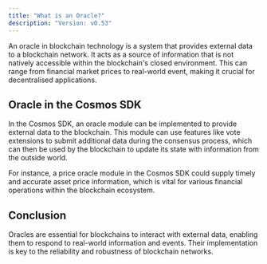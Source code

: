 ```yaml
---
title: "What is an Oracle?"
description: "Version: v0.53"
---
```


An oracle in blockchain technology is a system that provides external data to a blockchain network. It acts as a source of information that is not natively accessible within the blockchain's closed environment. This can range from financial market prices to real-world event, making it crucial for decentralised applications.

## Oracle in the Cosmos SDK[​](#oracle-in-the-cosmos-sdk "Direct link to Oracle in the Cosmos SDK")

In the Cosmos SDK, an oracle module can be implemented to provide external data to the blockchain. This module can use features like vote extensions to submit additional data during the consensus process, which can then be used by the blockchain to update its state with information from the outside world.

For instance, a price oracle module in the Cosmos SDK could supply timely and accurate asset price information, which is vital for various financial operations within the blockchain ecosystem.

## Conclusion[​](#conclusion "Direct link to Conclusion")

Oracles are essential for blockchains to interact with external data, enabling them to respond to real-world information and events. Their implementation is key to the reliability and robustness of blockchain networks.

